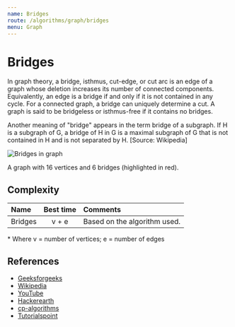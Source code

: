 ```yaml
---
name: Bridges
route: /algorithms/graph/bridges
menu: Graph
---
```


# Bridges

In graph theory, a bridge, isthmus, cut-edge, or cut arc is an edge of a graph
whose deletion increases its number of connected components. Equivalently, an
edge is a bridge if and only if it is not contained in any cycle. For a
connected graph, a bridge can uniquely determine a cut. A graph is said to be
bridgeless or isthmus-free if it contains no bridges.

Another meaning of "bridge" appears in the term bridge of a subgraph. If H is a
subgraph of G, a bridge of H in G is a maximal subgraph of G that is not
contained in H and is not separated by H. [Source: Wikipedia]

![Bridges in graph](https://upload.wikimedia.org/wikipedia/commons/d/df/Graph_cut_edges.svg)

A graph with 16 vertices and 6 bridges (highlighted in red).

## Complexity

| Name    | Best time | Comments                     |
| :------ | :-------: | :--------------------------- |
| Bridges |   v + e   | Based on the algorithm used. |

\* Where v = number of vertices; e = number of edges

## References

- [Geeksforgeeks](https://www.geeksforgeeks.org/bridge-in-a-graph/)
- [Wikipedia](<https://en.wikipedia.org/wiki/Bridge_(graph_theory)>)
- [YouTube](https://www.youtube.com/watch?v=thLQYBlz2DM&ab_channel=GeeksforGeeks)
- [Hackerearth](https://www.hackerearth.com/practice/algorithms/graphs/articulation-points-and-bridges/tutorial/)
- [cp-algorithms](https://cp-algorithms.com/graph/bridge-searching.html)
- [Tutorialspoint](https://www.tutorialspoint.com/Bridges-in-a-Graph)
